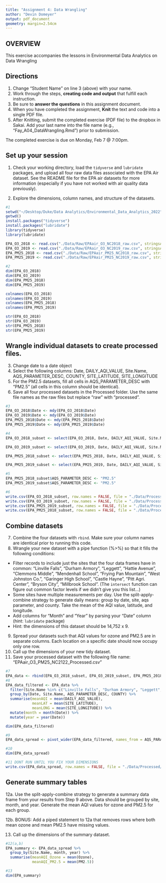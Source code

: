```yaml
---
title: "Assignment 4: Data Wrangling"
author: "Devin Domeyer"
output: pdf_document
geometry: margin=2.54cm
---
```


## OVERVIEW

This exercise accompanies the lessons in Environmental Data Analytics on Data Wrangling 

## Directions
1. Change "Student Name" on line 3 (above) with your name.
2. Work through the steps, **creating code and output** that fulfill each instruction.
3. Be sure to **answer the questions** in this assignment document.
4. When you have completed the assignment, **Knit** the text and code into a single PDF file.
5. After Knitting, submit the completed exercise (PDF file) to the dropbox in Sakai. Add your last name into the file name (e.g., "Fay_A04_DataWrangling.Rmd") prior to submission.

The completed exercise is due on Monday, Feb 7 @ 7:00pm.

## Set up your session 
1. Check your working directory, load the `tidyverse` and `lubridate` packages, and upload all four raw data files associated with the EPA Air dataset. See the README file for the EPA air datasets for more information (especially if you have not worked with air quality data previously). 

2. Explore the dimensions, column names, and structure of the datasets. 

```r
#1 
setwd("~/Desktop/Duke/Data Analytics/Environmental_Data_Analytics_2022")
getwd()
install.packages("tidyverse")
install.packages("lubridate")
library(tidyverse)
library(lubridate)

EPA_O3_2018 <- read.csv("./Data/Raw/EPAair_O3_NC2018_raw.csv", stringsAsFactors = TRUE)
EPA_O3_2019 <- read.csv("./Data/Raw/EPAair_O3_NC2019_raw.csv", stringsAsFactors = TRUE)
EPA_PM25_2018 <- read.csv("./Data/Raw/EPAair_PM25_NC2018_raw.csv", stringsAsFactors = TRUE)
EPA_PM25_2019 <- read.csv("./Data/Raw/EPAair_PM25_NC2019_raw.csv", stringsAsFactors = TRUE)

#2
dim(EPA_O3_2018)
dim(EPA_O3_2019)
dim(EPA_PM25_2018)
dim(EPA_PM25_2019)

colnames(EPA_O3_2018)
colnames(EPA_O3_2019)
colnames(EPA_PM25_2018)
colnames(EPA_PM25_2019)

str(EPA_O3_2018)
str(EPA_O3_2019)
str(EPA_PM25_2018)
str(EPA_PM25_2019)

```

## Wrangle individual datasets to create processed files.
3. Change date to a date object 
4. Select the following columns: Date, DAILY_AQI_VALUE, Site.Name, AQS_PARAMETER_DESC, COUNTY, SITE_LATITUDE, SITE_LONGITUDE
5. For the PM2.5 datasets, fill all cells in AQS_PARAMETER_DESC with "PM2.5" (all cells in this column should be identical).
6. Save all four processed datasets in the Processed folder. Use the same file names as the raw files but replace "raw" with "processed".

```r
#3
EPA_O3_2018$Date <- mdy(EPA_O3_2018$Date)
EPA_O3_2019$Date <- mdy(EPA_O3_2019$Date)
EPA_PM25_2018$Date <- mdy(EPA_PM25_2018$Date)
EPA_PM25_2019$Date <- mdy(EPA_PM25_2019$Date)

#4
EPA_O3_2018_subset <- select(EPA_O3_2018, Date, DAILY_AQI_VALUE, Site.Name, AQS_PARAMETER_DESC, SITE_LATITUDE, COUNTY:SITE_LONGITUDE)

EPA_O3_2019_subset <- select(EPA_O3_2019, Date, DAILY_AQI_VALUE, Site.Name, AQS_PARAMETER_DESC, SITE_LATITUDE, COUNTY:SITE_LONGITUDE)

EPA_PM25_2018_subset <- select(EPA_PM25_2018, Date, DAILY_AQI_VALUE, Site.Name, AQS_PARAMETER_DESC, SITE_LATITUDE, COUNTY, SITE_LONGITUDE)

EPA_PM25_2019_subset <- select(EPA_PM25_2019, Date, DAILY_AQI_VALUE, Site.Name, AQS_PARAMETER_DESC, SITE_LATITUDE, COUNTY, SITE_LONGITUDE)

#5
EPA_PM25_2018_subset$AQS_PARAMETER_DESC <- "PM2.5"
EPA_PM25_2019_subset$AQS_PARAMETER_DESC <- "PM2.5"

#6
write.csv(EPA_O3_2018_subset, row.names = FALSE, file = "./Data/Processed/EPAair_O3_2018_Processed.csv")
write.csv(EPA_O3_2019_subset, row.names = FALSE, file = "./Data/Processed/EPAair_O3_2019_Processed.csv")
write.csv(EPA_PM25_2019_subset, row.names = FALSE, file = "./Data/Processed/EPAair_PM25_2019_Processed.csv")
write.csv(EPA_PM25_2018_subset, row.names = FALSE, file = "./Data/Processed/EPAair_PM25_2018_Processed.csv")
```
## Combine datasets
7. Combine the four datasets with `rbind`. Make sure your column names are identical prior to running this code. 
8. Wrangle your new dataset with a pipe function (%>%) so that it fills the following conditions: 

* Filter records to include just the sites that the four data frames have in common: "Linville Falls", "Durham Armory", "Leggett", "Hattie Avenue", "Clemmons Middle", "Mendenhall School", "Frying Pan Mountain", "West Johnston Co.", "Garinger High School", "Castle Hayne", "Pitt Agri. Center", "Bryson City", "Millbrook School". (The `intersect` function can figure out common factor levels if we didn't give you this list...)
* Some sites have multiple measurements per day. Use the split-apply-combine strategy to generate daily means: group by date, site, aqs parameter, and county. Take the mean of the AQI value, latitude, and longitude.
* Add columns for "Month" and "Year" by parsing your "Date" column (hint: `lubridate` package)
* Hint: the dimensions of this dataset should be 14,752 x 9.

9. Spread your datasets such that AQI values for ozone and PM2.5 are in separate columns. Each location on a specific date should now occupy only one row.
10. Call up the dimensions of your new tidy dataset.
11. Save your processed dataset with the following file name: "EPAair_O3_PM25_NC2122_Processed.csv"

```r
#7
EPA_data <- rbind(EPA_O3_2018_subset, EPA_O3_2019_subset, EPA_PM25_2018_subset, EPA_PM25_2019_subset)
#8
EPA_data_filtered <- EPA_data %>%
  filter(Site.Name %in% c("Linville Falls", "Durham Armory", "Leggett", "Hattie Avenue", "Clemmons Middle", "Mendenhall School", "Frying Pan Mountain", "West Johnston Co.", "Garinger High School", "Castle Hayne", "Pitt Agri. Center", "Bryson City", "Millbrook School")) %>%
  group_by(Date, Site.Name, AQS_PARAMETER_DESC, COUNTY) %>%
  summarise(meanAQI = mean(DAILY_AQI_VALUE),
            meanLAT = mean(SITE_LATITUDE),
            meanLONG = mean(SITE_LONGITUDE)) %>%
  mutate(month = month(Date)) %>%
  mutate(year = year(Date))

dim(EPA_data_filtered)

#9
EPA_data_spread <- pivot_wider(EPA_data_filtered, names_from = AQS_PARAMETER_DESC, values_from = meanAQI)

#10
dim(EPA_data_spread)

#11 DONT RUN UNTIL YOU FIX YOUR DIMENSIONS
write.csv(EPA_data_spread, row.names = FALSE, file = "./Data/Processed/EPAair_O3_PM25_NC2122_Processed.csv")

```


## Generate summary tables
12a. Use the split-apply-combine strategy to generate a summary data frame from your results from Step 9 above. Data should be grouped by site, month, and year. Generate the mean AQI values for ozone and PM2.5 for each group. 

12b. BONUS: Add a piped statement to 12a that removes rows where both mean ozone and mean PM2.5 have missing values. 

13. Call up the dimensions of the summary dataset.


```r
#12(a,b)
EPA_summary <- EPA_data_spread %>%
  group_by(Site.Name, month, year) %>%
  summarise(meanAQI_Ozone = mean(Ozone),
            meanAQI_PM2.5 = mean(PM2.5))

#13
dim(EPA_summary)

```
